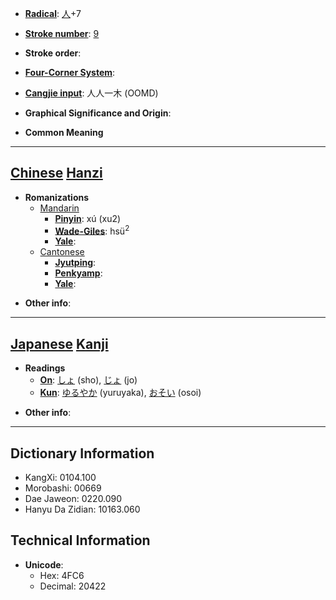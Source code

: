 * '''[[Wiktionary:Chinese radical index| Radical]]''': [[Wiktionary:Chinese radical index 人|人]]+7

* '''[[Wiktionary:Chinese total strokes index|Stroke number]]''': [[Wiktionary:Chinese total strokes index 9|9]]

* '''Stroke order''': 

* '''[[Wiktionary:Chinese four corner index|Four-Corner System]]''': 

* '''[[Wiktionary:Chinese Cangjie index|Cangjie input]]''': 人人一木 (OOMD)

* '''Graphical Significance and Origin''': 

* '''Common Meaning'''

----

== [[Chinese]] [[Hanzi]] ==

* '''Romanizations'''
** [[Mandarin]]
*** '''[[Pinyin]]''': xú (xu2)
*** '''[[Wade-Giles]]''': hsü<sup>2</sup>
*** '''[[Yale]]''': 
**[[Cantonese]]
***'''[[Jyutping]]''':
***'''[[Penkyamp]]''': 
***'''[[Yale]]''': 

* '''Other info''': 

----

== [[Japanese]] [[Kanji]] ==

* '''Readings'''
** '''[[On]]''': [[しょ]] (sho), [[じょ]] (jo)
** '''[[Kun]]''': [[ゆるやか]] (yuruyaka), [[おそい]] (osoi)

* '''Other info''':  

----

== Dictionary Information ==

* KangXi: 0104.100
* Morobashi: 00669
* Dae Jaweon: 0220.090
* Hanyu Da Zidian: 10163.060

== Technical Information ==

* '''Unicode''':
** Hex: 4FC6
** Decimal: 20422